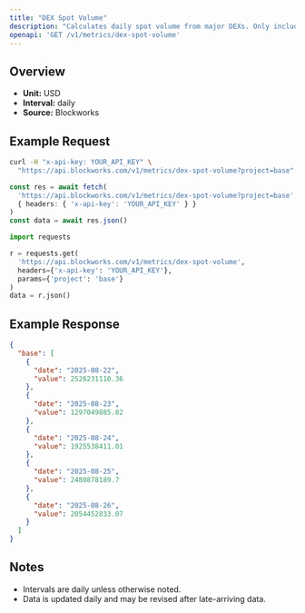 ```yaml
---
title: "DEX Spot Volume"
description: "Calculates daily spot volume from major DEXs. Only includes volumes from fee-paying liquidity pools"
openapi: 'GET /v1/metrics/dex-spot-volume'
---
```


## Overview

- **Unit:** USD
- **Interval:** daily
- **Source:** Blockworks

## Example Request

<CodeGroup>

```bash cURL
curl -H "x-api-key: YOUR_API_KEY" \
  "https://api.blockworks.com/v1/metrics/dex-spot-volume?project=base"
```

```typescript TypeScript
const res = await fetch(
  'https://api.blockworks.com/v1/metrics/dex-spot-volume?project=base',
  { headers: { 'x-api-key': 'YOUR_API_KEY' } }
)
const data = await res.json()
```

```python Python
import requests

r = requests.get(
  'https://api.blockworks.com/v1/metrics/dex-spot-volume',
  headers={'x-api-key': 'YOUR_API_KEY'},
  params={'project': 'base'}
)
data = r.json()
```

</CodeGroup>

## Example Response

```json
{
  "base": [
    {
      "date": "2025-08-22",
      "value": 2526231110.36
    },
    {
      "date": "2025-08-23",
      "value": 1297049885.82
    },
    {
      "date": "2025-08-24",
      "value": 1925538411.01
    },
    {
      "date": "2025-08-25",
      "value": 2480878189.7
    },
    {
      "date": "2025-08-26",
      "value": 2054452833.07
    }
  ]
}
```

## Notes
- Intervals are daily unless otherwise noted.
- Data is updated daily and may be revised after late-arriving data.
